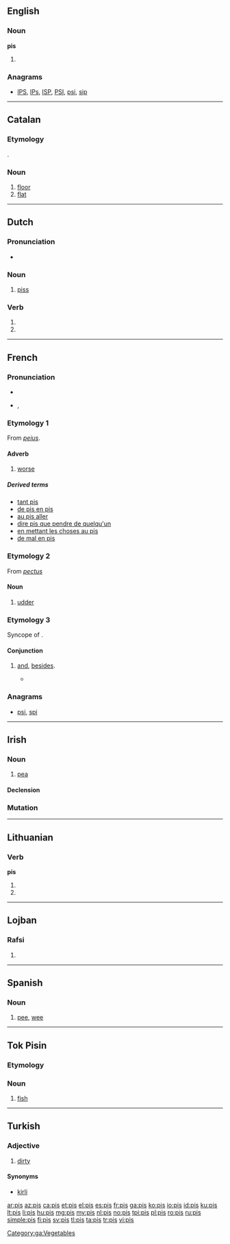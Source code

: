 {{also|piś|piš|pi·š}}
==English==

===Noun===
'''pis'''

# {{plural of|pi}}

===Anagrams===
* [[IPS#English|IPS]], [[IPs#English|IPs]], [[ISP#English|ISP]], [[PSI#English|PSI]], [[psi#English|psi]], [[sip#English|sip]]

----

==Catalan==

===Etymology===
{{etyl|es|ca}} {{term|piso|lang=es}}.

===Noun===
{{ca-noun|m|pl=pisos}}

# [[floor]] {{gloss|storey}}
# [[flat]] {{gloss|apartment}}

----

==Dutch==

===Pronunciation===
* {{rhymes|ɪs|lang=nl}}

===Noun===
{{nl-noun|m|-|-}}

# {{vulgar|lang=nl}} [[piss]]

===Verb===
{{head|nl|verb form}}

# {{nl-verb-form|p=1|n=sg|t=pres|m=ind|pissen}}
# {{nl-verb-form|m=imp|pissen}}

----

==French==

===Pronunciation===
* {{audio|Fr-pis.ogg|audio}}
* {{IPA|/pi/|lang=fr}}, {{X-SAMPA|/pi/}}

===Etymology 1===
From {{etyl|la|fr}} ''[[peius]]''.

====Adverb====
{{fr-adv}}

# [[worse]]

=====Derived terms=====
* [[tant pis]]
* [[de pis en pis]]
* [[au pis aller]]
* [[dire pis que pendre de quelqu'un]]
* [[en mettant les choses au pis]]
* [[de mal en pis]]

===Etymology 2===
From {{etyl|la|fr}} ''[[pectus]]''

====Noun====
{{fr-noun|m|pl=pis}}

# [[udder]]

===Etymology 3===
Syncope of {{term|puis}}.

====Conjunction====
{{head|fr|conjunction}}

# {{informal|lang=fr}} [[and]], [[besides]].
#* {{quote-book|year=1996|author=[[w:Chrystine Brouillet|Chrystine Brouillet]]|title=C'est pour mieux t'aimer, mon enfant|isbn=2-89021-276-9| page=78| passage="Je suis habituée, protesta-t-elle. '''Pis''' j'ai pas besoin d'un père pour me faire la morale." — ''I'm used to it, she protested. And I don't need a father to lecture me''}}

===Anagrams===
* [[psi#French|psi]], [[spi#French|spi]]

----

==Irish==

===Noun===
{{ga-noun|pise|piseanna|g=f}}

# [[pea]]

====Declension====
{{ga-decl-f2|p|is|ise|pl=iseanna}}

===Mutation===
{{ga mut cons|p|is}}

[[Category:ga:Vegetables]]

----

==Lithuanian==

===Verb===
'''pis'''

# {{lt-form-verb|3s|fut|pisti}}
# {{lt-form-verb|3p|fut|pisti}}

----

==Lojban==

===Rafsi===
{{jbo-rafsi}}

# {{rafsi of|pinsi}}

----

==Spanish==

===Noun===
{{es-noun|m|pl=pis}}

# [[pee]], [[wee]]

----

==Tok Pisin==
===Etymology===
{{etyl|en|tpi}} {{term|fish}}

===Noun===
{{head|tpi|noun}}

# [[fish]]

----

==Turkish==

===Adjective===
{{tr-adj}}

# [[dirty]]

====Synonyms====
* [[kirli]]

[[ar:pis]]
[[az:pis]]
[[ca:pis]]
[[et:pis]]
[[el:pis]]
[[es:pis]]
[[fr:pis]]
[[ga:pis]]
[[ko:pis]]
[[io:pis]]
[[id:pis]]
[[ku:pis]]
[[lt:pis]]
[[li:pis]]
[[hu:pis]]
[[mg:pis]]
[[my:pis]]
[[nl:pis]]
[[no:pis]]
[[tpi:pis]]
[[pl:pis]]
[[ro:pis]]
[[ru:pis]]
[[simple:pis]]
[[fi:pis]]
[[sv:pis]]
[[tl:pis]]
[[ta:pis]]
[[tr:pis]]
[[vi:pis]]